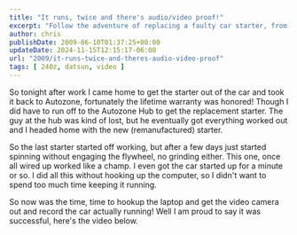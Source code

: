 ---
title: "It runs, twice and there's audio/video proof!"
excerpt: "Follow the adventure of replacing a faulty car starter, from warranty claims to installation, ending with a successful start-up. Enjoy the video!"
author: chris
publishDate: 2009-06-10T01:37:25+00:00
updateDate: 2024-11-15T12:15:17-06:00
url: "2009/it-runs-twice-and-theres-audio-video-proof"
tags: [ 240z, datsun, video ]
---

So tonight after work I came home to get the starter out of the car and took it back to Autozone, fortunately the lifetime warranty was honored! Though I did have to run off to the Autozone Hub to get the replacement starter. The guy at the hub was kind of lost, but he eventually got everything worked out and I headed home with the new (remanufactured) starter.

So the last starter started off working, but after a few days just started spinning without engaging the flywheel, no grinding either. This one, once all wired up worked like a champ. I even got the car started up for a minute or so. I did all this without hooking up the computer, so I didn't want to spend too much time keeping it running.

So now was the time, time to hookup the laptop and get the video camera out and record the car actually running! Well I am proud to say it was successful, here's the video below.


<YouTubeEmbed videoId="yDbK33E7Tfw" title="Project 240Z - " publishDate="2009-05-11T00:19:41+00:00" description="Watch this in HD So tonight was the first night the car successfully ran twice on the same day since the summer 2007. I've been battling starter issues and picked up a new starter tonight. This is the second run of the evening, just to record video and prove to the world that it does run! https://www.autocrossblog.com/tag/240z" />